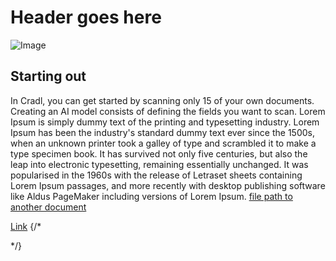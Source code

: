 
# Header goes here



![Image](../static/img/m.jpeg)
## Starting out
In Cradl, you can get started by scanning only 15 of your own documents. Creating an AI model consists of defining the fields you want to scan.
Lorem Ipsum is simply dummy text of the printing and typesetting industry. Lorem Ipsum has been the industry's standard dummy text ever since the 1500s, when an unknown printer took a galley of type and scrambled it to make a type specimen book. It has survived not only five centuries, but also the leap into electronic typesetting, remaining essentially unchanged. It was popularised in the 1960s with the release of Letraset sheets containing Lorem Ipsum passages, and more recently with desktop publishing software like Aldus PageMaker including versions of Lorem Ipsum.
[file path to another document](./create/create-fields.mdx)

<a href="whatever" target="_blank" rel="noopener">Link</a>
{/* <Lead text="Evverybody is the exception, which some convoluted way of doing things." />

<Container>
    <Card header="STEP-BY-STEP GUIDE" title="One or multiple AI models?" description="«My documents look very different. Will I need to pay for multiple models?»"/>
    <Card header="STEP-BY-STEP GUIDE" title="A complete beginner's guide to ANNOTATING training data." description="Getting the most out of your model by mastering data annotation."/>
    <Card header="Kategori" title="Overskrift" description="Ingress"/>
</Container>

<Container>
    <Card header="CUSTOMER CASE" title="EQUINOR - Norway's largest energy company." description="How Equinor is automating data flows with CRADL."/>
    <Card header="CUSTOMER CASE" title="DNB - Parsing ." description="How Scandinavia's largest bank is using CRADL for their customers."/>
</Container> */}





